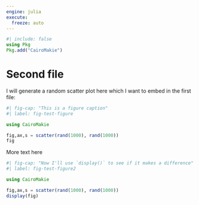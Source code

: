 ```yaml
---
engine: julia
execute: 
  freeze: auto
---
```


```julia
#| include: false
using Pkg
Pkg.add("CairoMakie")
```

# Second file

I will generate a random scatter plot here which I want to embed in the first file:

```julia
#| fig-cap: "This is a figure caption"
#| label: fig-test-figure

using CairoMakie

fig,ax,s = scatter(rand(1000), rand(1000))
fig

```

More text here

```julia
#| fig-cap: "Now I'll use `display()` to see if it makes a difference"
#| label: fig-test-figure2

using CairoMakie

fig,ax,s = scatter(rand(1000), rand(1000))
display(fig)

```
